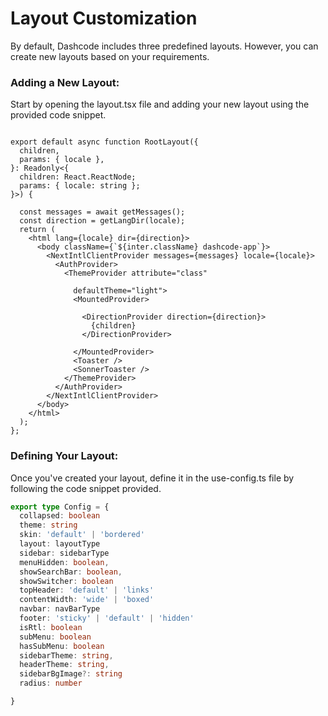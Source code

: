 # Layout Customization

By default, Dashcode includes three predefined layouts. However, you can create new layouts based on your requirements.

### Adding a New Layout:

Start by opening the layout.tsx file and adding your new layout using the provided code snippet.


```tsx filename="app/[locale]/layout.tsx"

export default async function RootLayout({
  children,
  params: { locale },
}: Readonly<{
  children: React.ReactNode;
  params: { locale: string };
}>) {

  const messages = await getMessages();
  const direction = getLangDir(locale);
  return (
    <html lang={locale} dir={direction}>
      <body className={`${inter.className} dashcode-app`}>
        <NextIntlClientProvider messages={messages} locale={locale}>
          <AuthProvider>
            <ThemeProvider attribute="class"

              defaultTheme="light">
              <MountedProvider>

                <DirectionProvider direction={direction}>
                  {children}
                </DirectionProvider>

              </MountedProvider>
              <Toaster />
              <SonnerToaster />
            </ThemeProvider>
          </AuthProvider>
        </NextIntlClientProvider>
      </body>
    </html>
  );
};

```

### Defining Your Layout:

Once you've created your layout, define it in the use-config.ts file by following the code snippet provided.


```ts filename="hooks/use-config.ts"
export type Config = {
  collapsed: boolean
  theme: string
  skin: 'default' | 'bordered'
  layout: layoutType
  sidebar: sidebarType
  menuHidden: boolean,
  showSearchBar: boolean,
  showSwitcher: boolean
  topHeader: 'default' | 'links'
  contentWidth: 'wide' | 'boxed'
  navbar: navBarType
  footer: 'sticky' | 'default' | 'hidden'
  isRtl: boolean
  subMenu: boolean
  hasSubMenu: boolean
  sidebarTheme: string,
  headerTheme: string,
  sidebarBgImage?: string
  radius: number

}
```
